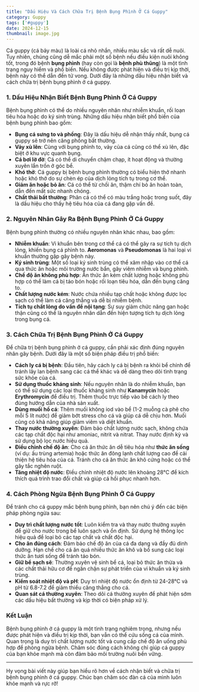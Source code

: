 ```yaml
---
title: "Dấu Hiệu Và Cách Chữa Trị Bệnh Bụng Phình Ở Cá Guppy"
category: Guppy
tags: ['#guppy']
date: 2024-12-15
thumbnail: image.jpg
---
```


Cá guppy (cá bảy màu) là loài cá nhỏ nhắn, nhiều màu sắc và rất dễ nuôi. Tuy nhiên, chúng cũng dễ mắc phải một số bệnh nếu điều kiện nuôi không tốt, trong đó bệnh **bụng phình** (hay còn gọi là **bệnh phù thũng**) là một tình trạng nguy hiểm và phổ biến. Nếu không được phát hiện và điều trị kịp thời, bệnh này có thể dẫn đến tử vong. Dưới đây là những dấu hiệu nhận biết và cách chữa trị bệnh bụng phình ở cá guppy.

### 1. **Dấu Hiệu Nhận Biết Bệnh Bụng Phình Ở Cá Guppy**

Bệnh bụng phình có thể do nhiều nguyên nhân như nhiễm khuẩn, rối loạn tiêu hóa hoặc do ký sinh trùng. Những dấu hiệu nhận biết phổ biến của bệnh bụng phình bao gồm:

- **Bụng cá sưng to và phồng**: Đây là dấu hiệu dễ nhận thấy nhất, bụng cá guppy sẽ trở nên căng phồng bất thường.
- **Vảy xù lên**: Cùng với bụng phình to, vảy của cá cũng có thể xù lên, đặc biệt ở khu vực quanh bụng.
- **Cá bơi lờ đờ**: Cá có thể di chuyển chậm chạp, ít hoạt động và thường xuyên lẩn trốn ở góc bể.
- **Khó thở**: Cá guppy bị bệnh bụng phình thường có biểu hiện thở nhanh hoặc khó thở do sự chèn ép của dịch lỏng tích tụ trong cơ thể.
- **Giảm ăn hoặc bỏ ăn**: Cá có thể từ chối ăn, thậm chí bỏ ăn hoàn toàn, dẫn đến mất sức nhanh chóng.
- **Chất thải bất thường**: Phân cá có thể có màu trắng hoặc trong suốt, đây là dấu hiệu cho thấy hệ tiêu hóa của cá đang gặp vấn đề.

### 2. **Nguyên Nhân Gây Ra Bệnh Bụng Phình Ở Cá Guppy**

Bệnh bụng phình thường có nhiều nguyên nhân khác nhau, bao gồm:

- **Nhiễm khuẩn**: Vi khuẩn bên trong cơ thể cá có thể gây ra sự tích tụ dịch lỏng, khiến bụng cá phình to. **Aeromonas** và **Pseudomonas** là hai loại vi khuẩn thường gặp gây bệnh này.
- **Ký sinh trùng**: Một số loại ký sinh trùng có thể xâm nhập vào cơ thể cá qua thức ăn hoặc môi trường nước bẩn, gây viêm nhiễm và bụng phình.
- **Chế độ ăn không phù hợp**: Ăn thức ăn kém chất lượng hoặc không phù hợp có thể làm cá bị táo bón hoặc rối loạn tiêu hóa, dẫn đến bụng căng to.
- **Chất lượng nước kém**: Nước chứa nhiều tạp chất hoặc không được lọc sạch có thể làm cá căng thẳng và dễ bị nhiễm bệnh.
- **Tích tụ chất lỏng do vấn đề nội tạng**: Sự suy giảm chức năng gan hoặc thận cũng có thể là nguyên nhân dẫn đến hiện tượng tích tụ dịch lỏng trong bụng cá.

### 3. **Cách Chữa Trị Bệnh Bụng Phình Ở Cá Guppy**

Để chữa trị bệnh bụng phình ở cá guppy, cần phải xác định đúng nguyên nhân gây bệnh. Dưới đây là một số biện pháp điều trị phổ biến:

- **Cách ly cá bị bệnh**: Đầu tiên, hãy cách ly cá bị bệnh ra khỏi bể chính để tránh lây lan bệnh sang các cá thể khác và dễ dàng theo dõi tình trạng sức khỏe của cá.
- **Sử dụng thuốc kháng sinh**: Nếu nguyên nhân là do nhiễm khuẩn, bạn có thể sử dụng các loại thuốc kháng sinh như **Kanamycin** hoặc **Erythromycin** để điều trị. Thêm thuốc trực tiếp vào bể cách ly theo đúng hướng dẫn của nhà sản xuất.
- **Dùng muối hồ cá**: Thêm muối không iod vào bể (1-2 muỗng cà phê cho mỗi 5 lít nước) để giảm bớt stress cho cá và giúp cá dễ chịu hơn. Muối cũng có khả năng giúp giảm viêm và diệt khuẩn.
- **Thay nước thường xuyên**: Đảm bảo chất lượng nước sạch, không chứa các tạp chất độc hại như amoniac, nitrit và nitrat. Thay nước định kỳ và sử dụng bộ lọc nước hiệu quả.
- **Điều chỉnh chế độ ăn**: Cho cá ăn thức ăn dễ tiêu hóa như **thức ăn sống** (ví dụ: ấu trùng artemia) hoặc thức ăn đông lạnh chất lượng cao để cải thiện hệ tiêu hóa của cá. Tránh cho cá ăn thức ăn khô cứng hoặc có thể gây tắc nghẽn ruột.
- **Tăng nhiệt độ nước**: Điều chỉnh nhiệt độ nước lên khoảng 28°C để kích thích quá trình trao đổi chất và giúp cá hồi phục nhanh hơn.

### 4. **Cách Phòng Ngừa Bệnh Bụng Phình Ở Cá Guppy**

Để tránh cho cá guppy mắc bệnh bụng phình, bạn nên chú ý đến các biện pháp phòng ngừa sau:

- **Duy trì chất lượng nước tốt**: Luôn kiểm tra và thay nước thường xuyên để giữ cho nước trong bể luôn sạch và ổn định. Sử dụng hệ thống lọc hiệu quả để loại bỏ các tạp chất và chất độc hại.
- **Cho ăn đúng cách**: Đảm bảo chế độ ăn của cá đa dạng và đầy đủ dinh dưỡng. Hạn chế cho cá ăn quá nhiều thức ăn khô và bổ sung các loại thức ăn tươi sống để tránh táo bón.
- **Giữ bể sạch sẽ**: Thường xuyên vệ sinh bể cá, loại bỏ thức ăn thừa và các chất thải hữu cơ để ngăn chặn sự phát triển của vi khuẩn và ký sinh trùng.
- **Kiểm soát nhiệt độ và pH**: Duy trì nhiệt độ nước ổn định từ 24-28°C và pH từ 6.8-7.2 để giảm thiểu căng thẳng cho cá.
- **Quan sát cá thường xuyên**: Theo dõi cá thường xuyên để phát hiện sớm các dấu hiệu bất thường và kịp thời có biện pháp xử lý.

### Kết Luận

Bệnh bụng phình ở cá guppy là một tình trạng nghiêm trọng, nhưng nếu được phát hiện và điều trị kịp thời, bạn vẫn có thể cứu sống cá của mình. Quan trọng là duy trì chất lượng nước tốt và cung cấp chế độ ăn uống phù hợp để phòng ngừa bệnh. Chăm sóc đúng cách không chỉ giúp cá guppy của bạn khỏe mạnh mà còn đảm bảo môi trường nuôi bền vững.

---

Hy vọng bài viết này giúp bạn hiểu rõ hơn về cách nhận biết và chữa trị bệnh bụng phình ở cá guppy. Chúc bạn chăm sóc đàn cá của mình luôn khỏe mạnh và rực rỡ!